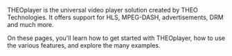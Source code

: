 THEOplayer is the universal video player solution created by THEO Technologies. It offers support for HLS, MPEG-DASH, advertisements, DRM and much more.

On these pages, you'll learn how to get started with THEOplayer, how to use the various features, and explore the many examples.
